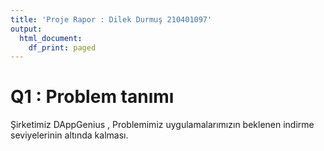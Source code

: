 ```yaml
---
title: 'Proje Rapor : Dilek Durmuş 210401097'
output:
  html_document:
    df_print: paged
---
```


# Q1 : Problem tanımı
Şirketimiz DAppGenius , Problemimiz uygulamalarımızın beklenen indirme seviyelerinin altında kalması.

